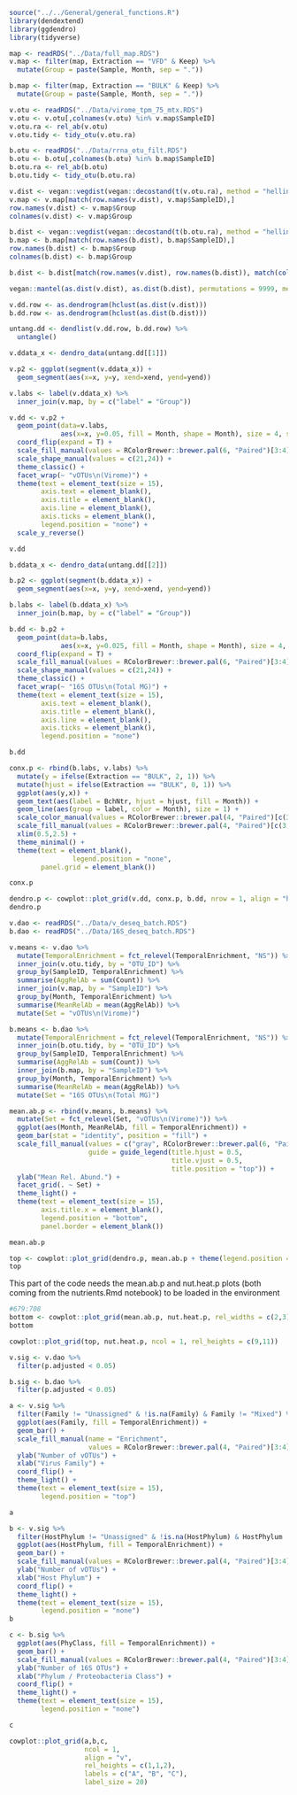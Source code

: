 ```r
source("../../General/general_functions.R")
library(dendextend)
library(ggdendro)
library(tidyverse)
```

```r
map <- readRDS("../Data/full_map.RDS")
v.map <- filter(map, Extraction == "VFD" & Keep) %>% 
  mutate(Group = paste(Sample, Month, sep = "."))

b.map <- filter(map, Extraction == "BULK" & Keep) %>% 
  mutate(Group = paste(Sample, Month, sep = "."))

v.otu <- readRDS("../Data/virome_tpm_75_mtx.RDS")
v.otu <- v.otu[,colnames(v.otu) %in% v.map$SampleID]
v.otu.ra <- rel_ab(v.otu)
v.otu.tidy <- tidy_otu(v.otu.ra)

b.otu <- readRDS("../Data/rrna_otu_filt.RDS")
b.otu <- b.otu[,colnames(b.otu) %in% b.map$SampleID]
b.otu.ra <- rel_ab(b.otu)
b.otu.tidy <- tidy_otu(b.otu.ra)
```

```r
v.dist <- vegan::vegdist(vegan::decostand(t(v.otu.ra), method = "hellinger"), method = "bray") %>% as.matrix()
v.map <- v.map[match(row.names(v.dist), v.map$SampleID),]
row.names(v.dist) <- v.map$Group
colnames(v.dist) <- v.map$Group

b.dist <- vegan::vegdist(vegan::decostand(t(b.otu.ra), method = "hellinger"), method = "bray") %>% as.matrix()
b.map <- b.map[match(row.names(b.dist), b.map$SampleID),]
row.names(b.dist) <- b.map$Group
colnames(b.dist) <- b.map$Group

b.dist <- b.dist[match(row.names(v.dist), row.names(b.dist)), match(colnames(v.dist), colnames(b.dist))]
```

```r
vegan::mantel(as.dist(v.dist), as.dist(b.dist), permutations = 9999, method = "pearson") 
```

```r
v.dd.row <- as.dendrogram(hclust(as.dist(v.dist)))
b.dd.row <- as.dendrogram(hclust(as.dist(b.dist)))

untang.dd <- dendlist(v.dd.row, b.dd.row) %>% 
  untangle() 
```

```r
v.ddata_x <- dendro_data(untang.dd[[1]])

v.p2 <- ggplot(segment(v.ddata_x)) +
  geom_segment(aes(x=x, y=y, xend=xend, yend=yend))

v.labs <- label(v.ddata_x) %>% 
  inner_join(v.map, by = c("label" = "Group")) 

v.dd <- v.p2 + 
  geom_point(data=v.labs,
             aes(x=x, y=0.05, fill = Month, shape = Month), size = 4, stroke = 1, color = "gray25") +
  coord_flip(expand = T) +
  scale_fill_manual(values = RColorBrewer::brewer.pal(6, "Paired")[3:4]) + 
  scale_shape_manual(values = c(21,24)) +
  theme_classic() +
  facet_wrap(~ "vOTUs\n(Virome)") +
  theme(text = element_text(size = 15),
        axis.text = element_blank(),
        axis.title = element_blank(),
        axis.line = element_blank(),
        axis.ticks = element_blank(),
        legend.position = "none") +
  scale_y_reverse()

v.dd
```

```r
b.ddata_x <- dendro_data(untang.dd[[2]])

b.p2 <- ggplot(segment(b.ddata_x)) +
  geom_segment(aes(x=x, y=y, xend=xend, yend=yend))

b.labs <- label(b.ddata_x) %>% 
  inner_join(b.map, by = c("label" = "Group")) 

b.dd <- b.p2 + 
  geom_point(data=b.labs,
             aes(x=x, y=0.025, fill = Month, shape = Month), size = 4, stroke = 1, color = "gray25") +
  coord_flip(expand = T) +
  scale_fill_manual(values = RColorBrewer::brewer.pal(6, "Paired")[3:4]) + 
  scale_shape_manual(values = c(21,24)) +
  theme_classic() +
  facet_wrap(~ "16S OTUs\n(Total MG)") +
  theme(text = element_text(size = 15),
        axis.text = element_blank(),
        axis.title = element_blank(),
        axis.line = element_blank(),
        axis.ticks = element_blank(),
        legend.position = "none")

b.dd
```

```r
conx.p <- rbind(b.labs, v.labs) %>% 
  mutate(y = ifelse(Extraction == "BULK", 2, 1)) %>% 
  mutate(hjust = ifelse(Extraction == "BULK", 0, 1)) %>% 
  ggplot(aes(y,x)) +
  geom_text(aes(label = BchNtr, hjust = hjust, fill = Month)) +
  geom_line(aes(group = label, color = Month), size = 1) +
  scale_color_manual(values = RColorBrewer::brewer.pal(4, "Paired")[c(3,4)]) +
  scale_fill_manual(values = RColorBrewer::brewer.pal(4, "Paired")[c(3,4)]) +
  xlim(0.5,2.5) +
  theme_minimal() +
  theme(text = element_blank(),
                legend.position = "none",
        panel.grid = element_blank())

conx.p

dendro.p <- cowplot::plot_grid(v.dd, conx.p, b.dd, nrow = 1, align = "h", axis = "tb", rel_widths = c(2,3,2))
dendro.p
```


```r
v.dao <- readRDS("../Data/v_deseq_batch.RDS")
b.dao <- readRDS("../Data/16S_deseq_batch.RDS")

v.means <- v.dao %>% 
  mutate(TemporalEnrichment = fct_relevel(TemporalEnrichment, "NS")) %>% 
  inner_join(v.otu.tidy, by = "OTU_ID") %>% 
  group_by(SampleID, TemporalEnrichment) %>% 
  summarise(AggRelAb = sum(Count)) %>% 
  inner_join(v.map, by = "SampleID") %>% 
  group_by(Month, TemporalEnrichment) %>% 
  summarise(MeanRelAb = mean(AggRelAb)) %>% 
  mutate(Set = "vOTUs\n(Virome)")

b.means <- b.dao %>% 
  mutate(TemporalEnrichment = fct_relevel(TemporalEnrichment, "NS")) %>% 
  inner_join(b.otu.tidy, by = "OTU_ID") %>% 
  group_by(SampleID, TemporalEnrichment) %>% 
  summarise(AggRelAb = sum(Count)) %>% 
  inner_join(b.map, by = "SampleID") %>% 
  group_by(Month, TemporalEnrichment) %>% 
  summarise(MeanRelAb = mean(AggRelAb)) %>% 
  mutate(Set = "16S OTUs\n(Total MG)")

mean.ab.p <- rbind(v.means, b.means) %>% 
  mutate(Set = fct_relevel(Set, "vOTUs\n(Virome)")) %>% 
  ggplot(aes(Month, MeanRelAb, fill = TemporalEnrichment)) +
  geom_bar(stat = "identity", position = "fill") +
  scale_fill_manual(values = c("gray", RColorBrewer::brewer.pal(6, "Paired")[3:4]),
                    guide = guide_legend(title.hjust = 0.5,
                                         title.vjust = 0.5,
                                         title.position = "top")) +
  ylab("Mean Rel. Abund.") +
  facet_grid(. ~ Set) +
  theme_light() +
  theme(text = element_text(size = 15),
        axis.title.x = element_blank(),
        legend.position = "bottom",
        panel.border = element_blank())

mean.ab.p
```

```r
top <- cowplot::plot_grid(dendro.p, mean.ab.p + theme(legend.position = "none"), nrow = 1, rel_widths = c(8,6), labels = c("A", "B"), label_size = 20)
top
```

This part of the code needs the mean.ab.p and nut.heat.p plots (both coming from the nutrients.Rmd notebook) to be loaded in the environment
```r
#679:708
bottom <- cowplot::plot_grid(mean.ab.p, nut.heat.p, rel_widths = c(2,3))
bottom

cowplot::plot_grid(top, nut.heat.p, ncol = 1, rel_heights = c(9,11))
```

```r
v.sig <- v.dao %>% 
  filter(p.adjusted < 0.05) 

b.sig <- b.dao %>% 
  filter(p.adjusted < 0.05)

a <- v.sig %>% 
  filter(Family != "Unassigned" & !is.na(Family) & Family != "Mixed") %>% 
  ggplot(aes(Family, fill = TemporalEnrichment)) +
  geom_bar() +
  scale_fill_manual(name = "Enrichment",
                    values = RColorBrewer::brewer.pal(4, "Paired")[3:4]) +
  ylab("Number of vOTUs") +
  xlab("Virus Family") +
  coord_flip() +
  theme_light() +
  theme(text = element_text(size = 15),
        legend.position = "top")

a

b <- v.sig %>% 
  filter(HostPhylum != "Unassigned" & !is.na(HostPhylum) & HostPhylum != "Mixed") %>% 
  ggplot(aes(HostPhylum, fill = TemporalEnrichment)) +
  geom_bar() + 
  scale_fill_manual(values = RColorBrewer::brewer.pal(4, "Paired")[3:4]) +
  ylab("Number of vOTUs") +
  xlab("Host Phylum") +
  coord_flip() +
  theme_light() +
  theme(text = element_text(size = 15), 
        legend.position = "none")
b

c <- b.sig %>% 
  ggplot(aes(PhyClass, fill = TemporalEnrichment)) +
  geom_bar() +
  scale_fill_manual(values = RColorBrewer::brewer.pal(4, "Paired")[3:4]) +
  ylab("Number of 16S OTUs") +
  xlab("Phylum / Proteobacteria Class") +
  coord_flip() +
  theme_light() +
  theme(text = element_text(size = 15),
        legend.position = "none")

c

cowplot::plot_grid(a,b,c,
                   ncol = 1,
                   align = "v",
                   rel_heights = c(1,1,2),
                   labels = c("A", "B", "C"),
                   label_size = 20)
```